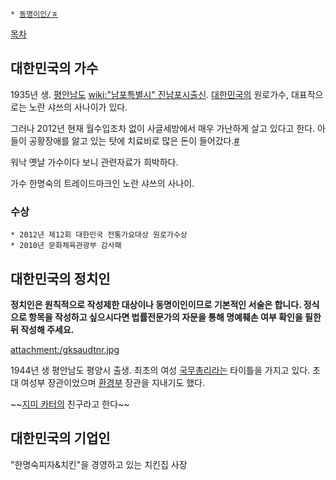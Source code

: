  * [[동명이인/ㅎ]]

[[목차]]
== 대한민국의 가수 ==
1935년 생. [[평안남도]] [[wiki:"남포특별시" 진남포시]]출신. [[대한민국]]의 원로가수, 대표작으로는 노란 샤쓰의 사나이가 있다. 

그러나 2012년 현재 월수입조차 없이 사글세방에서 매우 가난하게 살고 있다고 한다. 아들이 공황장애를 앓고 있는 탓에 치료비로 많은 돈이 들어갔다.[http://tvdaily.mk.co.kr/read.php3?aid=1341880692355121002 #]

워낙 옛날 가수이다 보니 관련자료가 희박하다. 

{{{#!html
<iframe width="640" height="360" src="http://www.youtube.com/embed/hTIrdDJ0Y8k?feature=player_detailpage" frameborder="0" allowfullscreen></iframe>
}}}
가수 한명숙의 트레이드마크인 노란 샤쓰의 사나이.

=== 수상 ===
 * 2012년 제12회 대한민국 전통가요대상 원로가수상
 * 2010년 문화체육관광부 감사패


== 대한민국의 정치인 ==
'''정치인은 원칙적으로 작성제한 대상이나 동명이인이므로 기본적인 서술은 합니다. 정식으로 항목을 작성하고 싶으시다면 법률전문가의 자문을 통해 명예훼손 여부 확인을 필한 뒤 작성해 주세요.'''

attachment:/gksaudtnr.jpg

1944년 생 평안남도 평양시 출생. 최초의 여성 [[국무총리]]라는 타이틀을 가지고 있다. 초대 여성부 장관이었으며 [[환경부]] 장관을 지내기도 했다.

~~[[지미 카터]]의 친구라고 한다~~

== 대한민국의 기업인 ==
"한명숙피자&치킨"을 경영하고 있는 치킨집 사장
